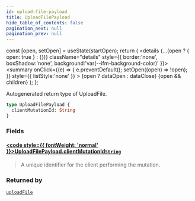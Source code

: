 ```yaml
---
id: upload-file-payload
title: UploadFilePayload
hide_table_of_contents: false
pagination_next: null
pagination_prev: null
---
```







  const [open, setOpen] = useState(startOpen);
  return (
    <details {...(open ? { open: true } : {})} className="details" style={{ border:'none', boxShadow:'none', background:'var(--ifm-background-color)' }}>
      <summary
        onClick={(e) => {
          e.preventDefault();
          setOpen((open) => !open);
        }}
        style={{ listStyle:'none' }}
      >
      {open ? dataOpen : dataClose}
      </summary>
      {open && children}
    </details>
  );
};




Autogenerated return type of UploadFile.


```graphql
type UploadFilePayload {
  clientMutationId: String
}
```


### Fields

#### [<code style={{ fontWeight: 'normal' }}>UploadFilePayload.<b>clientMutationId</b></code>](#)<Bullet />[`String`](/scalars/string) <Badge class="secondary" text="scalar"/>
> A unique identifier for the client performing the mutation.
> 



### Returned by

[`uploadFile`](/mutations/upload-file)  <Badge class="secondary" text="mutation"/>

